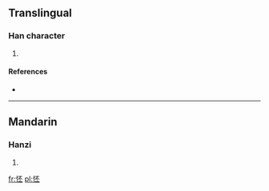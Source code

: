 ==Translingual==

===Han character===
{{Han char|rn=61|rad=心|as=05|sn=8|four=9101<sub>9</sub>|canj=心一火一 (PMFM)}}

# {{defn|Han|sort=心05}}

====References====
* {{Han ref|kx=0379.150|dkj=10429|dj=0707.230|hdz=42284.040|uh=600C|ud=24588|bh=CCAE|bd=52398}}

----

==Mandarin==

===Hanzi===
{{cmn-hanzi|pin=[[pēi]] ([[pei1]])|wg=p'ei<sup>1</sup>}}

# {{defn|Mandarin|sort=心05}}

[[fr:怌]]
[[pl:怌]]